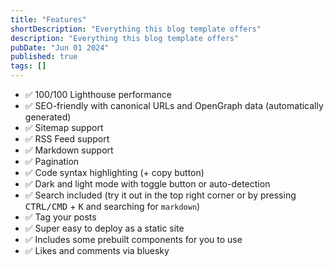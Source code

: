 ```yaml
---
title: "Features"
shortDescription: "Everything this blog template offers"
description: "Everything this blog template offers"
pubDate: "Jun 01 2024"
published: true
tags: []
---
```


- ✅ 100/100 Lighthouse performance
- ✅ SEO-friendly with canonical URLs and OpenGraph data (automatically generated)
- ✅ Sitemap support
- ✅ RSS Feed support
- ✅ Markdown support
- ✅ Pagination
- ✅ Code syntax highlighting (+ copy button)
- ✅ Dark and light mode with toggle button or auto-detection
- ✅ Search included (try it out in the top right corner or by pressing <kbd>CTRL/CMD</kbd> + <kbd>K</kbd> and searching for `markdown`)
- ✅ Tag your posts
- ✅ Super easy to deploy as a static site
- ✅ Includes some prebuilt components for you to use
- ✅ Likes and comments via bluesky
